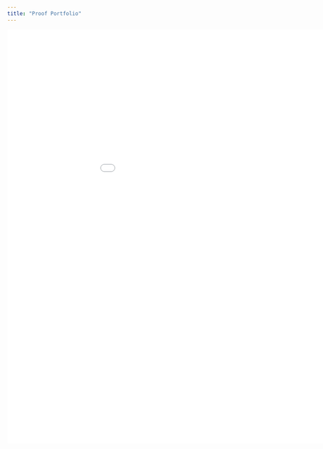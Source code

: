 ```yaml
---
title: "Proof Portfolio"
---
```


![](images/Proof_Portfolio_Formatted (1)-01.pdf){width="10.75in" height="10in"}
